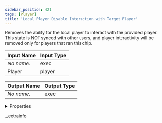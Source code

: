 ```yaml
---
sidebar_position: 421
tags: [Player]
title: 'Local Player Disable Interaction with Target Player'
---
```


Removes the ability for the local player to interact with the provided player. This state is NOT synced with other users, and player interactivity will be removed only for players that ran this chip.



<IChip uuid="f99b0a80-f3a6-4e2d-8101-afe3d9e1008d" />

| Input Name | Input Type |
|-----------|-----------|
| *No name.* | exec |
| Player | player |

| Output Name | Output Type |
|-----------|-----------|
| *No name.* | exec |


<details>
  <summary>Properties</summary>
  <div>
    <div>
    <table>
      <thead>
        <tr>
          <th>Room availability:</th>
          <th>Available everywhere</th>
        </tr>
        <tr>
          <th>Is beta required?</th>
          <th>No</th>
        </tr>
        <tr>
          <th>Is this chip a trolling risk?</th>
          <th>No</th>
        </tr>
        <tr>
          <th>Is this chip a role assignment risk?</th>
          <th>No</th>
        </tr>
        <tr>
          <th>Chip UUID</th>
          <th>f99b0a80-f3a6-4e2d-8101-afe3d9e1008d</th>
        </tr>
      </thead>
    </table>
    </div>
  </div>
</details>

._extrainfo